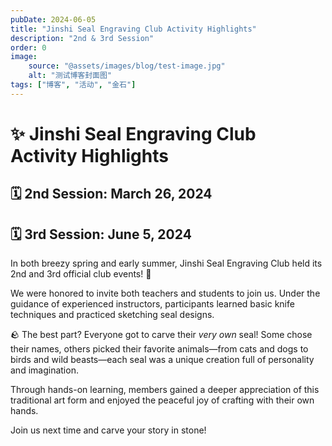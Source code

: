 ```yaml
---
pubDate: 2024-06-05
title: "Jinshi Seal Engraving Club Activity Highlights"
description: "2nd & 3rd Session"
order: 0
image:
    source: "@assets/images/blog/test-image.jpg"
    alt: "测试博客封面图"
tags: ["博客", "活动", "金石"]
---
```


# ✨ Jinshi Seal Engraving Club Activity Highlights  
## 🗓️ 2nd Session: March 26, 2024  
## 🗓️ 3rd Session: June 5, 2024  

In both breezy spring and early summer, Jinshi Seal Engraving Club held its 2nd and 3rd official club events! 🌟

We were honored to invite both teachers and students to join us. Under the guidance of experienced instructors, participants learned basic knife techniques and practiced sketching seal designs.

🪨 The best part? Everyone got to carve their *very own* seal! Some chose their names, others picked their favorite animals—from cats and dogs to birds and wild beasts—each seal was a unique creation full of personality and imagination.

Through hands-on learning, members gained a deeper appreciation of this traditional art form and enjoyed the peaceful joy of crafting with their own hands.

Join us next time and carve your story in stone!
